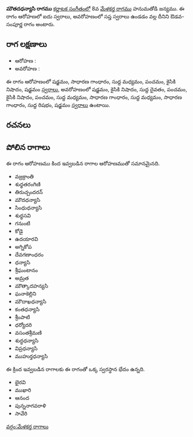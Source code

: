 {{Infobox ragam
	| name          	= మౌతదధన్యాసి
	| synonym	    	= 
	| mela          	= 
	| chakra        	= 
	| janaka        	= 
	| type          	= ఔడవ-సంపూర్ణ
	| arohanam      	= {{svaraC|S|G2|M1|P|N2|S'}} 
	| avarohanam    	= {{svaraC|S'|N2|D1|P|N2|P|M1|G2|M1|G2|R1|S}}
	| jeeva         	=
	| chhaya        	=
	| nyasa         	=
	| vishesha      	= 
	| equivalent  		= 
}}
{{కర్ణాటక సంగీత రాగాలు}}
'''మౌతదధన్యాసి రాగము''' [[కర్ణాటక సంగీతం]]లో 8వ [[మేళకర్త రాగము]] హనుమతోడి జన్యము.  ఈ రాగం ఆరోహణలో ఐదు స్వరాలు, అవరోహణంలో సప్త స్వరాలు ఉండడం వల్ల దీనిని ఔడవ-సంపూర్ణ రాగం అంటారు.


==రాగ లక్షణాలు==


* ఆరోహణ : {{svaraC|S|G2|M1|P|N2|S'}} 
* అవరోహణ : {{svaraC|S'|N2|D1|P|N2|P|M1|G2|M1|G2|R1|S}}

ఈ రాగం ఆరోహణంలో షడ్జమం, సాధారణ గాంధారం, సుద్ద మధ్యమం, పంచమం, కైసికి నిషాదం, షడ్జమం [[స్వరాలు]], అవరోహణంలో షడ్జమం, కైసికి నిషాదం, సుద్ద దైవతం, పంచమం, కైసికి నిషాదం, పంచమం, సుద్ద మధ్యమం, సాధారణ గాంధారం, సుద్ద మధ్యమం, సాధారణ గాంధారం, సుద్ద రిషభం, షడ్జమం [[స్వరాలు]] ఉంటాయి.

==రచనలు==



==పోలిన రాగాలు==
ఈ రాగం ఆరోహణము కింద ఇవ్వబడిన రాగాల ఆరోహణముతో సమానమైనది.
* వజ్రక్రాంతి
* శుధ్ధతరంగిణి
* తిరుచ్చందరన్
* మౌదధన్యాసి
* సింధుధన్యాసి
* శుధ్ధసవి
* గనుంటి
* కోడై
* ఉదయారవి
* అగ్నికోప
* దేవగణాంధరం
* ధన్యాసి
* శ్రీఘంటానం
* అమ్రత
* మౌత్కాదహన్యసి
* ఘనాకెల్లిని
* మౌదాఖధన్యాసి
* కంతధన్యాసి
* శ్రీంపాటి
* ధర్యోదరి
* వసంతశ్రీమణి
* శుద్ధధన్యాసి
* విప్రధన్యాసి
* ముహుర్తధన్యాసి

ఈ క్రింద ఇవ్వబడిన రాగాలకు ఈ రాగంతో ఒక్క స్వరస్థాన భేదం ఉన్నది.
* భైరవి
* ముఖారి
* ఆనంద
* పున్ననాగవరాళి
* సావేరి



[[వర్గం:మేళకర్త రాగాలు]]